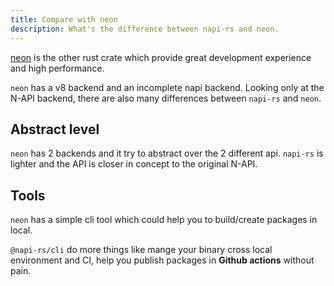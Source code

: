 ```yaml
---
title: Compare with neon
description: What's the difference between napi-rs and neon.
---
```


[neon](https://neon-bindings.com/) is the other rust crate which provide great development experience and high performance.

<!-- Neon 有一个成熟的基于 v8 API 的实现和一个未完成的 N-API 实现，只看 N-API 这一层面的实现，napi-rs 与 neon 也有许多不同的地方 -->

`neon` has a v8 backend and an incomplete napi backend. Looking only at the N-API backend, there are also many differences between `napi-rs` and `neon`.

## Abstract level

`neon` has 2 backends and it try to abstract over the 2 different api.
`napi-rs` is lighter and the API is closer in concept to the original N-API.

## Tools

`neon` has a simple cli tool which could help you to build/create packages in local.

`@napi-rs/cli` do more things like mange your binary cross local environment and CI, help you publish packages in **Github actions** without pain.
